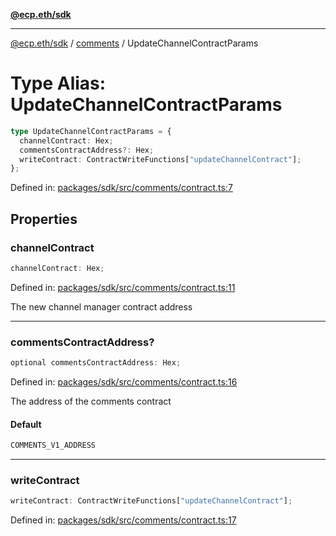 [**@ecp.eth/sdk**](../../index.mdx)

***

[@ecp.eth/sdk](/sdk-reference/index.mdx) / [comments](/sdk-reference/comments/index.mdx) / UpdateChannelContractParams

# Type Alias: UpdateChannelContractParams

```ts
type UpdateChannelContractParams = {
  channelContract: Hex;
  commentsContractAddress?: Hex;
  writeContract: ContractWriteFunctions["updateChannelContract"];
};
```

Defined in: [packages/sdk/src/comments/contract.ts:7](https://github.com/ecp-eth/comments-monorepo/blob/main/packages/sdk/src/comments/contract.ts#L7)

## Properties

### channelContract

```ts
channelContract: Hex;
```

Defined in: [packages/sdk/src/comments/contract.ts:11](https://github.com/ecp-eth/comments-monorepo/blob/main/packages/sdk/src/comments/contract.ts#L11)

The new channel manager contract address

***

### commentsContractAddress?

```ts
optional commentsContractAddress: Hex;
```

Defined in: [packages/sdk/src/comments/contract.ts:16](https://github.com/ecp-eth/comments-monorepo/blob/main/packages/sdk/src/comments/contract.ts#L16)

The address of the comments contract

#### Default

```ts
COMMENTS_V1_ADDRESS
```

***

### writeContract

```ts
writeContract: ContractWriteFunctions["updateChannelContract"];
```

Defined in: [packages/sdk/src/comments/contract.ts:17](https://github.com/ecp-eth/comments-monorepo/blob/main/packages/sdk/src/comments/contract.ts#L17)

